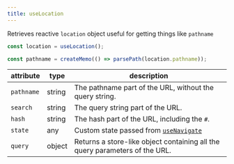 ```yaml
---
title: useLocation
---
```


Retrieves reactive `location` object useful for getting things like `pathname`

```js
const location = useLocation();

const pathname = createMemo(() => parsePath(location.pathname));
```

| attribute  | type   | description                                                                               |
| ---------- | ------ | ----------------------------------------------------------------------------------------- |
| `pathname` | string | The pathname part of the URL, without the query string.                                   |
| `search`   | string | The query string part of the URL.                                                         |
| `hash`     | string | The hash part of the URL, including the `#`.                                              |
| `state`    | any    | Custom state passed from [`useNavigate`](/solid-router/reference/primitives/use-navigate) |
| `query`    | object | Returns a store-like object containing all the query parameters of the URL.               |

